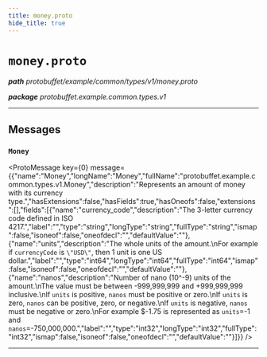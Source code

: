```yaml
---
title: money.proto
hide_title: true
---
```



# `money.proto`
_**path** protobuffet/example/common/types/v1/money.proto_

_**package** protobuffet.example.common.types.v1_



---

## Messages


### `Money`
<ProtoMessage key={0} message={{"name":"Money","longName":"Money","fullName":"protobuffet.example.common.types.v1.Money","description":"Represents an amount of money with its currency type.","hasExtensions":false,"hasFields":true,"hasOneofs":false,"extensions":[],"fields":[{"name":"currency_code","description":"The 3-letter currency code defined in ISO 4217.","label":"","type":"string","longType":"string","fullType":"string","ismap":false,"isoneof":false,"oneofdecl":"","defaultValue":""},{"name":"units","description":"The whole units of the amount.\nFor example if `currencyCode` is `\"USD\"`, then 1 unit is one US dollar.","label":"","type":"int64","longType":"int64","fullType":"int64","ismap":false,"isoneof":false,"oneofdecl":"","defaultValue":""},{"name":"nanos","description":"Number of nano (10^-9) units of the amount.\nThe value must be between -999,999,999 and +999,999,999 inclusive.\nIf `units` is positive, `nanos` must be positive or zero.\nIf `units` is zero, `nanos` can be positive, zero, or negative.\nIf `units` is negative, `nanos` must be negative or zero.\nFor example $-1.75 is represented as `units`=-1 and `nanos`=-750,000,000.","label":"","type":"int32","longType":"int32","fullType":"int32","ismap":false,"isoneof":false,"oneofdecl":"","defaultValue":""}]}} />

---


  